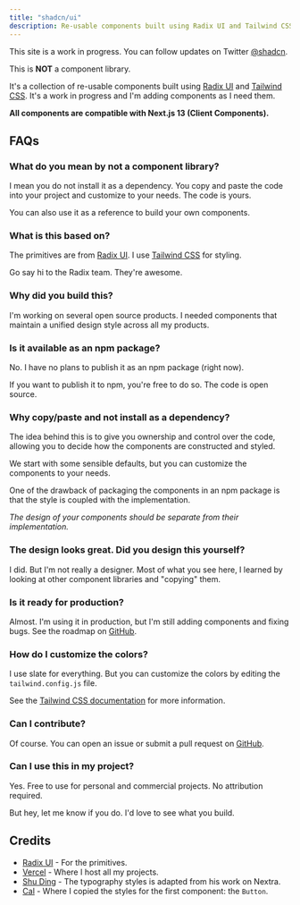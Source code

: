 ```yaml
---
title: "shadcn/ui"
description: Re-usable components built using Radix UI and Tailwind CSS.
---
```


<Callout>

This site is a work in progress. You can follow updates on Twitter [@shadcn](https://twitter.com/shadcn).

</Callout>

This is **NOT** a component library.

It's a collection of re-usable components built using [Radix UI](https://radix-ui.com/) and [Tailwind CSS](https://tailwindcss.com/). It's a work in progress and I'm adding components as I need them.

**All components are compatible with Next.js 13 (Client Components).**

## FAQs

### What do you mean by not a component library?

I mean you do not install it as a dependency. You copy and paste the code into your project and customize to your needs. The code is yours.

You can also use it as a reference to build your own components.

### What is this based on?

The primitives are from [Radix UI](https://radix-ui.com/). I use [Tailwind CSS](https://tailwindcss.com/) for styling.

Go say hi to the Radix team. They're awesome.

### Why did you build this?

I'm working on several open source products. I needed components that maintain a unified design style across all my products.

### Is it available as an npm package?

No. I have no plans to publish it as an npm package (right now).

If you want to publish it to npm, you're free to do so. The code is open source.

### Why copy/paste and not install as a dependency?

The idea behind this is to give you ownership and control over the code, allowing you to decide how the components are constructed and styled.

We start with some sensible defaults, but you can customize the components to your needs.

One of the drawback of packaging the components in an npm package is that the style is coupled with the implementation.

_The design of your components should be separate from their implementation._

### The design looks great. Did you design this yourself?

I did. But I'm not really a designer. Most of what you see here, I learned by looking at other component libraries and "copying" them.

### Is it ready for production?

Almost. I'm using it in production, but I'm still adding components and fixing bugs. See the roadmap on [GitHub](https://github.com/shadcn/ui).

### How do I customize the colors?

I use slate for everything. But you can customize the colors by editing the `tailwind.config.js` file.

See the [Tailwind CSS documentation](https://tailwindcss.com/docs/customizing-colors) for more information.

### Can I contribute?

Of course. You can open an issue or submit a pull request on [GitHub](https://github.com/shadcn/ui).

### Can I use this in my project?

Yes. Free to use for personal and commercial projects. No attribution required.

But hey, let me know if you do. I'd love to see what you build.

## Credits

- [Radix UI](https://radix-ui.com) - For the primitives.
- [Vercel](https://vercel.com) - Where I host all my projects.
- [Shu Ding](https://shud.in) - The typography styles is adapted from his work on Nextra.
- [Cal](https://cal.com) - Where I copied the styles for the first component: the `Button`.
